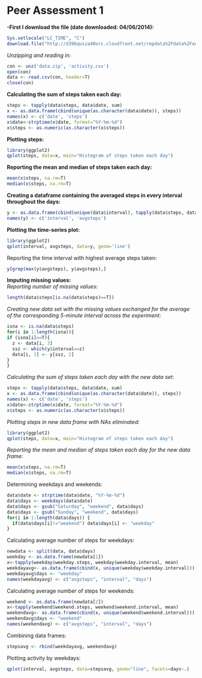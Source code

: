 Peer Assessment 1
===================================================

**-First I download the file (date downloaded: 04/06/2014):**
```r
Sys.setlocale("LC_TIME", "C")
download.file("http://d396qusza40orc.cloudfront.net/repdata%2Fdata%2Factivity.zip", "data.zip")
```

*Unzipping and reading in:*

```r
con <- unz('data.zip', 'activity.csv')
open(con)
data <- read.csv(con, header=T)
close(con)
```

**Calculating the sum of steps taken each day:**

```r
steps <- tapply(data$steps, data$date, sum)
x <- as.data.frame(cbind(unique(as.character(data$date)), steps))
names(x) <- c('date', 'steps')
x$date<-strptime(x$date, format="%Y-%m-%d")
x$steps <- as.numeric(as.character(x$steps))
```

**Plotting steps:**

```r
library(ggplot2)
qplot(steps, data=x, main="Histogram of steps taken each day")
```

**Reporting the mean and median of steps taken each day:**

```r
mean(x$steps, na.rm=T)
median(x$steps, na.rm=T)
```

**Creating a dataframe containing the averaged steps in every interval throughout the days:**

```r
y <- as.data.frame(cbind(unique(data$interval), tapply(data$steps, data$interval, mean, na.rm=T)))
names(y) <- c('interval', 'avgsteps')
```

**Plotting the time-series plot:**

```r
library(ggplot2)
qplot(interval, avgsteps, data=y, geom='line')
```
Reporting the time interval with highest average steps taken: 

```r
y[grep(max(y$avgsteps), y$avgsteps),]
```

**Imputing missing values:**  
*Reporting number of missing values:*
```r
length(data$steps[is.na(data$steps)==T])
```

*Creating new data set with the missing values exchanged for the average of the corresponding 5-minute interval across the experiment:*

```r
isna <- is.na(data$steps)
for(i in 1:length(isna)){
if (isna[i]==T){
  z <- data[i, 3]
  ssz <- which(y$interval==z)
  data[i, 1] <- y[ssz, 2]
}
}
```

*Calculating the sum of steps taken each day with the new data set:*

```r
steps <- tapply(data$steps, data$date, sum)
x <- as.data.frame(cbind(unique(as.character(data$date)), steps))
names(x) <- c('date', 'steps')
x$date<-strptime(x$date, format="%Y-%m-%d")
x$steps <- as.numeric(as.character(x$steps))
```

*Plotting steps in new data frame with NAs eliminated:*

```r
library(ggplot2)
qplot(steps, data=x, main="Histogram of steps taken each day")
```

*Reporting the mean and median of steps taken each day for the new data frame:*

```r
mean(x$steps, na.rm=T)
median(x$steps, na.rm=T)
```
Determining weekdays and weekends:
```r
data$date <- strptime(data$date, "%Y-%m-%d")
data$days <- weekdays(data$date)
data$days <- gsub("Saturday", "weekend", data$days)
data$days <- gsub("Sunday", "weekend", data$days)
for(i in 1:length(data$days)) {
  if(data$days[i]!="weekend") data$days[i] <- "weekday"
}
```

Calculating average number of steps for weekdays:

```r
newdata <- split(data, data$days)
weekday <- as.data.frame(newdata[1])
x<-tapply(weekday$weekday.steps, weekday$weekday.interval, mean)
weekdayavg<- as.data.frame(cbind(x, unique(weekday$weekday.interval)))
weekdayavg$days <- "weekday"
names(weekdayavg) <- c("avgsteps", "interval", "days")
```

Calculating average number of steps for weekends:

```r
weekend <- as.data.frame(newdata[2])
x<-tapply(weekend$weekend.steps, weekend$weekend.interval, mean)
weekendavg<- as.data.frame(cbind(x, unique(weekend$weekend.interval)))
weekendavg$days <- "weekend"
names(weekendavg) <- c("avgsteps", "interval", "days")
```

Combining data frames:
```r
stepsavg <- rbind(weekdayavg, weekendavg)
```
Plotting activity by weekdays:

```r
qplot(interval, avgsteps, data=stepsavg, geom="line", facets=days~.)
```
